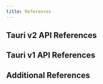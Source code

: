 ```yaml
---
title: References
---
```



## Tauri v2 API References

<CardGrid>
	<LinkCard title="Tauri Configuration" href="/references/v2/config" />
	<LinkCard title="Command Line Interface (CLI)" href="/references/v2/cli" />
	<LinkCard title="JavaScript API" href="/references/v2/js" />
	<LinkCard
		title="Rust API (via Docs.rs)"
		href="https://docs.rs/tauri/~2.0.0-beta"
	/>
</CardGrid>

## Tauri v1 API References

<CardGrid>
	<LinkCard title="Tauri Configuration" href="/references/v1/config" />
	<LinkCard title="Command Line Interface (CLI)" href="/references/v1/cli" />
	<LinkCard title="JavaScript API" href="/references/v1/js" />
	<LinkCard title="Rust API (via Docs.rs)" href="https://docs.rs/tauri/~1" />
</CardGrid>

## Additional References

<CardGrid>
	<LinkCard title="Webview Versions" href="/references/webview-versions" />
	<LinkCard
		title="Configuration Files"
		href="/references/configuration-files"
	/>
</CardGrid>
